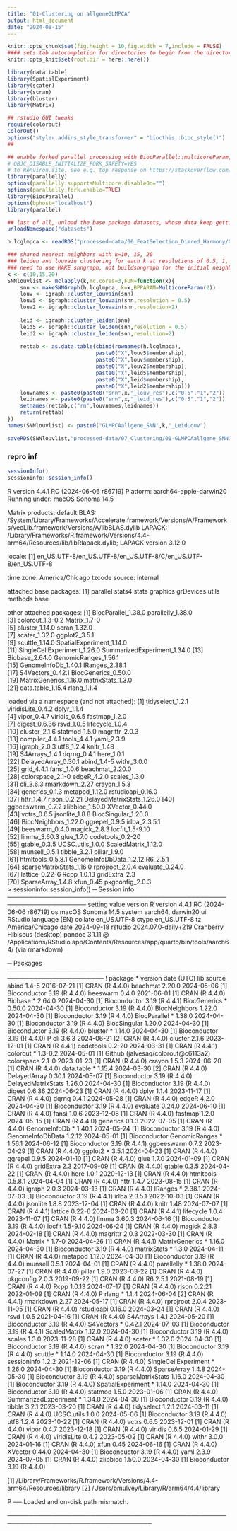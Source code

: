```yaml
---
title: "01-Clustering on allgeneGLMPCA"
output: html_document
date: "2024-08-15"
---
```


```r
knitr::opts_chunk$set(fig.height = 10,fig.width = 7,include = FALSE)
#### sets tab autocompletion for directories to begin from the directory containing the .Rproj session, instead of the script's directory if different
knitr::opts_knit$set(root.dir = here::here())

library(data.table)
library(SpatialExperiment)
library(scater)
library(scran)
library(bluster)
library(Matrix)

## rstudio GUI tweaks
require(colorout)
ColorOut()
options("styler.addins_style_transformer" = "biocthis::bioc_style()")
##

## enable forked parallel processing with BiocParallel::multicoreParam, future::, etc. seemed to need this a couple times, but otherwise havent so its here as a preventative measure. part of this is adding the line 
# OBJC_DISABLE_INITIALIZE_FORK_SAFETY=YES
# to Renviron.site. see e.g. top response on https://stackoverflow.com/questions/73638290/python-on-mac-is-it-safe-to-set-objc-disable-initialize-fork-safety-yes-globall 
library(parallelly)
options(parallelly.supportsMulticore.disableOn="")
options(parallelly.fork.enable=TRUE)
library(BiocParallel)
options(bphost="localhost")
library(parallel)

## last of all, unload the base package datasets, whose data keep getting in the way of autocompletions (e.g., Theoph is priortized over TRUE)
unloadNamespace("datasets")
```

```r
h.lcglmpca <- readRDS("processed-data/06_FeatSelection_Dimred_Harmony/04b_allgeneGLMPCA_Harmony.RDS")

### shared nearest neighbors with k=10, 15, 20
### leiden and louvain clustering for each k at resolutions of 0.5, 1, and 2 for each clustering approach
### need to use MAKE snngraph, not buildsnngraph for the initial neighbor graph; we can't tell the latter function we're giving it a reduced dimension matrix as a standalone object
k <- c(10,15,20)
SNNlouvlist <- mclapply(k,mc.cores=3,FUN=function(x){
    snn <- makeSNNGraph(h.lcglmpca, k=x,BPPARAM=MulticoreParam(2))
    louv <- igraph::cluster_louvain(snn)
    louv5 <- igraph::cluster_louvain(snn,resolution = 0.5)
    louv2 <- igraph::cluster_louvain(snn,resolution=2)
    
    leid <- igraph::cluster_leiden(snn)
    leid5 <- igraph::cluster_leiden(snn,resolution = 0.5)
    leid2 <- igraph::cluster_leiden(snn,resolution=2)
    
    rettab <- as.data.table(cbind(rownames(h.lcglmpca),
                            paste0("X",louv5$membership),
                            paste0("X",louv$membership),
                            paste0("X",louv2$membership),
                            paste0("X",leid5$membership),
                            paste0("X",leid$membership),
                            paste0("X",leid2$membership)))
    louvnames <- paste0(paste0("snn",x,"_louv_res"),c("0.5","1","2"))
    leidnames <- paste0(paste0("snn",x,"_leid_res"),c("0.5","1","2"))
    setnames(rettab,c("rn",louvnames,leidnames))
    return(rettab)
})
names(SNNlouvlist) <- paste0("GLMPCAallgene_SNN",k,"_LeidLouv")

saveRDS(SNNlouvlist,"processed-data/07_Clustering/01-GLMPCAallgene_SNN10-15-20_leidenAndLouvain_res05-1-2.RDS")

```

### repro inf
```r
sessionInfo()
sessioninfo::session_info()
```
R version 4.4.1 RC (2024-06-06 r86719)
Platform: aarch64-apple-darwin20
Running under: macOS Sonoma 14.5

Matrix products: default
BLAS:   /System/Library/Frameworks/Accelerate.framework/Versions/A/Frameworks/vecLib.framework/Versions/A/libBLAS.dylib 
LAPACK: /Library/Frameworks/R.framework/Versions/4.4-arm64/Resources/lib/libRlapack.dylib;  LAPACK version 3.12.0

locale:
[1] en_US.UTF-8/en_US.UTF-8/en_US.UTF-8/C/en_US.UTF-8/en_US.UTF-8

time zone: America/Chicago
tzcode source: internal

attached base packages:
[1] parallel  stats4    stats     graphics  grDevices utils     methods   base     

other attached packages:
 [1] BiocParallel_1.38.0         parallelly_1.38.0          
 [3] colorout_1.3-0.2            Matrix_1.7-0               
 [5] bluster_1.14.0              scran_1.32.0               
 [7] scater_1.32.0               ggplot2_3.5.1              
 [9] scuttle_1.14.0              SpatialExperiment_1.14.0   
[11] SingleCellExperiment_1.26.0 SummarizedExperiment_1.34.0
[13] Biobase_2.64.0              GenomicRanges_1.56.1       
[15] GenomeInfoDb_1.40.1         IRanges_2.38.1             
[17] S4Vectors_0.42.1            BiocGenerics_0.50.0        
[19] MatrixGenerics_1.16.0       matrixStats_1.3.0          
[21] data.table_1.15.4           rlang_1.1.4                

loaded via a namespace (and not attached):
 [1] tidyselect_1.2.1          viridisLite_0.4.2         dplyr_1.1.4              
 [4] vipor_0.4.7               viridis_0.6.5             fastmap_1.2.0            
 [7] digest_0.6.36             rsvd_1.0.5                lifecycle_1.0.4          
[10] cluster_2.1.6             statmod_1.5.0             magrittr_2.0.3           
[13] compiler_4.4.1            tools_4.4.1               yaml_2.3.9               
[16] igraph_2.0.3              utf8_1.2.4                knitr_1.48               
[19] S4Arrays_1.4.1            dqrng_0.4.1               here_1.0.1               
[22] DelayedArray_0.30.1       abind_1.4-5               withr_3.0.0              
[25] grid_4.4.1                fansi_1.0.6               beachmat_2.20.0          
[28] colorspace_2.1-0          edgeR_4.2.0               scales_1.3.0             
[31] cli_3.6.3                 rmarkdown_2.27            crayon_1.5.3             
[34] generics_0.1.3            metapod_1.12.0            rstudioapi_0.16.0        
[37] httr_1.4.7                rjson_0.2.21              DelayedMatrixStats_1.26.0
[40] ggbeeswarm_0.7.2          zlibbioc_1.50.0           XVector_0.44.0           
[43] vctrs_0.6.5               jsonlite_1.8.8            BiocSingular_1.20.0      
[46] BiocNeighbors_1.22.0      ggrepel_0.9.5             irlba_2.3.5.1            
[49] beeswarm_0.4.0            magick_2.8.3              locfit_1.5-9.10          
[52] limma_3.60.3              glue_1.7.0                codetools_0.2-20         
[55] gtable_0.3.5              UCSC.utils_1.0.0          ScaledMatrix_1.12.0      
[58] munsell_0.5.1             tibble_3.2.1              pillar_1.9.0             
[61] htmltools_0.5.8.1         GenomeInfoDbData_1.2.12   R6_2.5.1                 
[64] sparseMatrixStats_1.16.0  rprojroot_2.0.4           evaluate_0.24.0          
[67] lattice_0.22-6            Rcpp_1.0.13               gridExtra_2.3            
[70] SparseArray_1.4.8         xfun_0.45                 pkgconfig_2.0.3          
> sessioninfo::session_info()
─ Session info ────────────────────────────────────────────────────────────────────
 setting  value
 version  R version 4.4.1 RC (2024-06-06 r86719)
 os       macOS Sonoma 14.5
 system   aarch64, darwin20
 ui       RStudio
 language (EN)
 collate  en_US.UTF-8
 ctype    en_US.UTF-8
 tz       America/Chicago
 date     2024-09-18
 rstudio  2024.07.0-daily+219 Cranberry Hibiscus (desktop)
 pandoc   3.1.11 @ /Applications/RStudio.app/Contents/Resources/app/quarto/bin/tools/aarch64/ (via rmarkdown)

─ Packages ────────────────────────────────────────────────────────────────────────
 ! package              * version  date (UTC) lib source
   abind                  1.4-5    2016-07-21 [1] CRAN (R 4.4.0)
   beachmat               2.20.0   2024-05-06 [1] Bioconductor 3.19 (R 4.4.0)
   beeswarm               0.4.0    2021-06-01 [1] CRAN (R 4.4.0)
   Biobase              * 2.64.0   2024-04-30 [1] Bioconductor 3.19 (R 4.4.1)
   BiocGenerics         * 0.50.0   2024-04-30 [1] Bioconductor 3.19 (R 4.4.0)
   BiocNeighbors          1.22.0   2024-04-30 [1] Bioconductor 3.19 (R 4.4.0)
   BiocParallel         * 1.38.0   2024-04-30 [1] Bioconductor 3.19 (R 4.4.0)
   BiocSingular           1.20.0   2024-04-30 [1] Bioconductor 3.19 (R 4.4.0)
   bluster              * 1.14.0   2024-04-30 [1] Bioconductor 3.19 (R 4.4.0)
 P cli                    3.6.3    2024-06-21 [2] CRAN (R 4.4.0)
   cluster                2.1.6    2023-12-01 [1] CRAN (R 4.4.1)
   codetools              0.2-20   2024-03-31 [1] CRAN (R 4.4.1)
   colorout             * 1.3-0.2  2024-05-01 [1] Github (jalvesaq/colorout@c6113a2)
   colorspace             2.1-0    2023-01-23 [1] CRAN (R 4.4.0)
   crayon                 1.5.3    2024-06-20 [1] CRAN (R 4.4.0)
   data.table           * 1.15.4   2024-03-30 [2] CRAN (R 4.4.0)
   DelayedArray           0.30.1   2024-05-07 [1] Bioconductor 3.19 (R 4.4.0)
   DelayedMatrixStats     1.26.0   2024-04-30 [1] Bioconductor 3.19 (R 4.4.0)
   digest                 0.6.36   2024-06-23 [1] CRAN (R 4.4.0)
   dplyr                  1.1.4    2023-11-17 [1] CRAN (R 4.4.0)
   dqrng                  0.4.1    2024-05-28 [1] CRAN (R 4.4.0)
   edgeR                  4.2.0    2024-04-30 [1] Bioconductor 3.19 (R 4.4.0)
   evaluate               0.24.0   2024-06-10 [1] CRAN (R 4.4.0)
   fansi                  1.0.6    2023-12-08 [1] CRAN (R 4.4.0)
   fastmap                1.2.0    2024-05-15 [1] CRAN (R 4.4.0)
   generics               0.1.3    2022-07-05 [1] CRAN (R 4.4.0)
   GenomeInfoDb         * 1.40.1   2024-05-24 [1] Bioconductor 3.19 (R 4.4.0)
   GenomeInfoDbData       1.2.12   2024-05-01 [1] Bioconductor
   GenomicRanges        * 1.56.1   2024-06-12 [1] Bioconductor 3.19 (R 4.4.1)
   ggbeeswarm             0.7.2    2023-04-29 [1] CRAN (R 4.4.0)
   ggplot2              * 3.5.1    2024-04-23 [1] CRAN (R 4.4.0)
   ggrepel                0.9.5    2024-01-10 [1] CRAN (R 4.4.0)
   glue                   1.7.0    2024-01-09 [1] CRAN (R 4.4.0)
   gridExtra              2.3      2017-09-09 [1] CRAN (R 4.4.0)
   gtable                 0.3.5    2024-04-22 [1] CRAN (R 4.4.0)
   here                   1.0.1    2020-12-13 [1] CRAN (R 4.4.0)
   htmltools              0.5.8.1  2024-04-04 [1] CRAN (R 4.4.0)
   httr                   1.4.7    2023-08-15 [1] CRAN (R 4.4.0)
   igraph                 2.0.3    2024-03-13 [1] CRAN (R 4.4.0)
   IRanges              * 2.38.1   2024-07-03 [1] Bioconductor 3.19 (R 4.4.1)
   irlba                  2.3.5.1  2022-10-03 [1] CRAN (R 4.4.0)
   jsonlite               1.8.8    2023-12-04 [1] CRAN (R 4.4.0)
   knitr                  1.48     2024-07-07 [1] CRAN (R 4.4.1)
   lattice                0.22-6   2024-03-20 [1] CRAN (R 4.4.1)
   lifecycle              1.0.4    2023-11-07 [1] CRAN (R 4.4.0)
   limma                  3.60.3   2024-06-16 [1] Bioconductor 3.19 (R 4.4.0)
   locfit                 1.5-9.10 2024-06-24 [1] CRAN (R 4.4.0)
   magick                 2.8.3    2024-02-18 [1] CRAN (R 4.4.0)
   magrittr               2.0.3    2022-03-30 [1] CRAN (R 4.4.0)
   Matrix               * 1.7-0    2024-04-26 [1] CRAN (R 4.4.1)
   MatrixGenerics       * 1.16.0   2024-04-30 [1] Bioconductor 3.19 (R 4.4.0)
   matrixStats          * 1.3.0    2024-04-11 [1] CRAN (R 4.4.0)
   metapod                1.12.0   2024-04-30 [1] Bioconductor 3.19 (R 4.4.0)
   munsell                0.5.1    2024-04-01 [1] CRAN (R 4.4.0)
   parallelly           * 1.38.0   2024-07-27 [1] CRAN (R 4.4.0)
   pillar                 1.9.0    2023-03-22 [1] CRAN (R 4.4.0)
   pkgconfig              2.0.3    2019-09-22 [1] CRAN (R 4.4.0)
   R6                     2.5.1    2021-08-19 [1] CRAN (R 4.4.0)
   Rcpp                   1.0.13   2024-07-17 [1] CRAN (R 4.4.0)
   rjson                  0.2.21   2022-01-09 [1] CRAN (R 4.4.0)
 P rlang                * 1.1.4    2024-06-04 [2] CRAN (R 4.4.1)
   rmarkdown              2.27     2024-05-17 [1] CRAN (R 4.4.0)
   rprojroot              2.0.4    2023-11-05 [1] CRAN (R 4.4.0)
   rstudioapi             0.16.0   2024-03-24 [1] CRAN (R 4.4.0)
   rsvd                   1.0.5    2021-04-16 [1] CRAN (R 4.4.0)
   S4Arrays               1.4.1    2024-05-20 [1] Bioconductor 3.19 (R 4.4.0)
   S4Vectors            * 0.42.1   2024-07-03 [1] Bioconductor 3.19 (R 4.4.1)
   ScaledMatrix           1.12.0   2024-04-30 [1] Bioconductor 3.19 (R 4.4.0)
   scales                 1.3.0    2023-11-28 [1] CRAN (R 4.4.0)
   scater               * 1.32.0   2024-04-30 [1] Bioconductor 3.19 (R 4.4.0)
   scran                * 1.32.0   2024-04-30 [1] Bioconductor 3.19 (R 4.4.0)
   scuttle              * 1.14.0   2024-04-30 [1] Bioconductor 3.19 (R 4.4.0)
   sessioninfo            1.2.2    2021-12-06 [1] CRAN (R 4.4.0)
   SingleCellExperiment * 1.26.0   2024-04-30 [1] Bioconductor 3.19 (R 4.4.0)
   SparseArray            1.4.8    2024-05-30 [1] Bioconductor 3.19 (R 4.4.0)
   sparseMatrixStats      1.16.0   2024-04-30 [1] Bioconductor 3.19 (R 4.4.0)
   SpatialExperiment    * 1.14.0   2024-04-30 [1] Bioconductor 3.19 (R 4.4.0)
   statmod                1.5.0    2023-01-06 [1] CRAN (R 4.4.0)
   SummarizedExperiment * 1.34.0   2024-04-30 [1] Bioconductor 3.19 (R 4.4.0)
   tibble                 3.2.1    2023-03-20 [1] CRAN (R 4.4.0)
   tidyselect             1.2.1    2024-03-11 [1] CRAN (R 4.4.0)
   UCSC.utils             1.0.0    2024-05-06 [1] Bioconductor 3.19 (R 4.4.0)
   utf8                   1.2.4    2023-10-22 [1] CRAN (R 4.4.0)
   vctrs                  0.6.5    2023-12-01 [1] CRAN (R 4.4.0)
   vipor                  0.4.7    2023-12-18 [1] CRAN (R 4.4.0)
   viridis                0.6.5    2024-01-29 [1] CRAN (R 4.4.0)
   viridisLite            0.4.2    2023-05-02 [1] CRAN (R 4.4.0)
   withr                  3.0.0    2024-01-16 [1] CRAN (R 4.4.0)
   xfun                   0.45     2024-06-16 [1] CRAN (R 4.4.0)
   XVector                0.44.0   2024-04-30 [1] Bioconductor 3.19 (R 4.4.0)
   yaml                   2.3.9    2024-07-05 [1] CRAN (R 4.4.0)
   zlibbioc               1.50.0   2024-04-30 [1] Bioconductor 3.19 (R 4.4.0)

 [1] /Library/Frameworks/R.framework/Versions/4.4-arm64/Resources/library
 [2] /Users/bmulvey/Library/R/arm64/4.4/library

 P ── Loaded and on-disk path mismatch.

───────────────────────────────────────────────────────────────────────────────────
